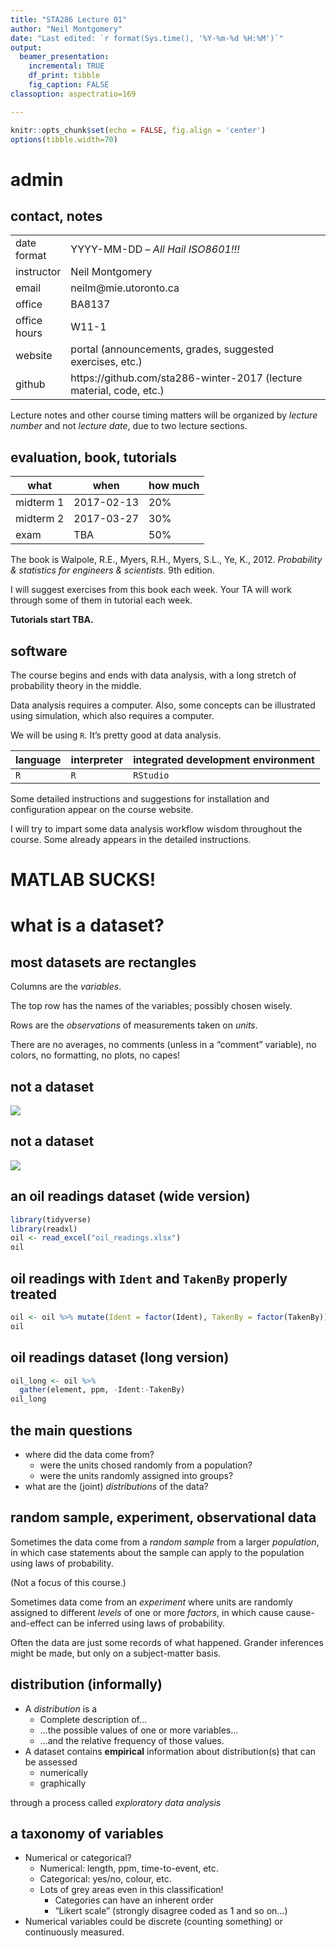 ```yaml
---
title: "STA286 Lecture 01"
author: "Neil Montgomery"
date: "Last edited: `r format(Sys.time(), '%Y-%m-%d %H:%M')`"
output: 
  beamer_presentation:
    incremental: TRUE
    df_print: tibble
    fig_caption: FALSE
classoption: aspectratio=169

---
```


```r
knitr::opts_chunk$set(echo = FALSE, fig.align = 'center')
options(tibble.width=70)
```

# admin

## contact, notes

|
-------------|---------------------------------------------------------------------
date format  | YYYY-MM-DD -- *All Hail ISO8601!!!*
instructor   | Neil Montgomery
email        | neilm@mie.utoronto.ca
office       | BA8137
office hours | W11-1
website      | portal (announcements, grades, suggested exercises, etc.)
github       | https://github.com/sta286-winter-2017 (lecture material, code, etc.)

Lecture notes and other course timing matters will be organized by *lecture number* and not *lecture date*, due to two lecture sections.

## evaluation, book, tutorials

what | when | how much
-----|------|---------
midterm 1 | 2017-02-13 | 20%
midterm 2 | 2017-03-27 | 30%
exam | TBA | 50%

The book is Walpole, R.E., Myers, R.H., Myers, S.L., Ye, K., 2012. *Probability & statistics for engineers & scientists.* 9th edition.

I will suggest exercises from this book each week. Your TA will work through some of them in tutorial each week. 

**Tutorials start TBA.**

## software 

The course begins and ends with data analysis, with a long stretch of probability theory in the middle. 

Data analysis requires a computer. Also, some concepts can be illustrated using simulation, which also requires a computer. 

We will be using `R`. It's pretty good at data analysis. 

language | interpreter | integrated development environment
---------|-------------|-----------------------------------
`R`      | `R`         | `RStudio`

Some detailed instructions and suggestions for installation and configuration appear on the course website.

I will try to impart some data analysis workflow wisdom throughout the course. Some already appears in the detailed instructions. 

# MATLAB SUCKS!

# what is a dataset?

## most datasets are rectangles

Columns are the *variables*.

The top row has the names of the variables; possibly chosen wisely.

Rows are the *observations* of measurements taken on *units*.

There are no averages, no comments (unless in a "comment" variable), no colors, no formatting, no plots, no capes!

## not a dataset

![](wild_and_crazy.PNG)

## not a dataset

![](rowwise.PNG)

## an oil readings dataset (wide version)

```r
library(tidyverse)
library(readxl)
oil <- read_excel("oil_readings.xlsx")
oil
```

## oil readings with `Ident` and `TakenBy` properly treated

```r
oil <- oil %>% mutate(Ident = factor(Ident), TakenBy = factor(TakenBy))
oil
```


## oil readings dataset (long version)

```r
oil_long <- oil %>% 
  gather(element, ppm, -Ident:-TakenBy)
oil_long
```


## the main questions

* where did the data come from?
    + were the units chosed randomly from a population?
    + were the units randomly assigned into groups?
* what are the (joint) *distributions* of the data?

## random sample, experiment, observational data

Sometimes the data come from a *random sample* from a larger *population*, in which case statements about the sample can apply to the population using laws of probability.

\pause (Not a focus of this course.)

\pause Sometimes data come from an *experiment* where units are randomly assigned to different *levels* of one or more *factors*, in which cause cause-and-effect can be inferred using laws of probability.

\pause Often the data are just some records of what happened. Grander inferences might be made, but only on a subject-matter basis.

## distribution (informally)

* A *distribution* is a 
    + Complete description of...
    + ...the possible values of one or more variables... 
    + ...and the relative frequency of those values.
    
* A dataset contains **empirical** information about distribution(s) that can be assessed
    + numerically
    + graphically  
    
\pause through a process called *exploratory data analysis*

## a taxonomy of variables

* Numerical or categorical?
    + Numerical: length, ppm, time-to-event, etc.
    + Categorical: yes/no, colour, etc.
    + Lots of grey areas even in this classification!
        - Categories can have an inherent order
        - "Likert scale" (strongly disagree coded as 1 and so on...)
        
* Numerical variables could be discrete (counting something) or continuously measured. 

